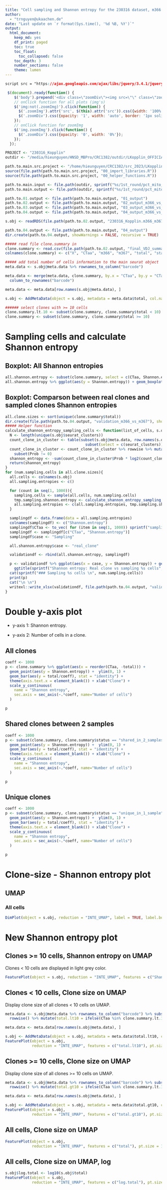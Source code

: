```yaml
---
title: "Cell sampling and Shannon entropy for the 230316 dataset, m366 vs m367"
author:
  - "trnguyen@ukaachen.de"
date: "Last update on `r format(Sys.time(), '%d %B, %Y')`"
output:
  html_document:
    keep_md: yes
    df_print: paged
    toc: true
    toc_float:
      toc_collapsed: false
    toc_depth: 3
    number_sections: false
    theme: lumen
---
```




```css
script src = "https://ajax.googleapis.com/ajax/libs/jquery/3.4.1/jquery.min.js"
```

```js
 $(document).ready(function() {
    $('body').prepend('<div class=\"zoomDiv\"><img src=\"\" class=\"zoomImg\"></div>');
    // onClick function for all plots (img's)
    $('img:not(.zoomImg)').click(function() {
      $('.zoomImg').attr('src', $(this).attr('src')).css({width: '100%'});
      $('.zoomDiv').css({opacity: '1', width: 'auto', border: '1px solid white', borderRadius: '5px', position: 'fixed', top: '50%', left: '50%', marginRight: '-50%', transform: 'translate(-50%, -50%)', boxShadow: '0px 0px 50px #888888', zIndex: '50', overflow: 'auto', maxHeight: '100%'});
    });
    // onClick function for zoomImg
    $('img.zoomImg').click(function() {
      $('.zoomDiv').css({opacity: '0', width: '0%'}); 
    });
  });
```


```r
PROJECT <- "230316_Kopplin"
outdir <- "/media/hieunguyen/HNSD_MBPro/CRC1382/outdir/LKopplin_OFFICIAL"

path.to.main.src.project <- "/home/hieunguyen/CRC1382/src_2023/LKopplin/230316_Kopplin"
source(file.path(path.to.main.src.project, "00_import_libraries.R"))
source(file.path(path.to.main.src.project, "00_helper_functions.R"))

path.to.main.input <- file.path(outdir, sprintf("%s/1st_round/pct_mito_10_1", PROJECT))
path.to.main.output <- file.path(outdir, sprintf("%s/1st_round/pct_mito_10_1/data_analysis", PROJECT))

path.to.01.output <- file.path(path.to.main.output, "01_output")
path.to.02.output <- file.path(path.to.main.output, "02_output_m366_vs_m367")
path.to.03.output <- file.path(path.to.main.output, "03_output_m366_vs_m367")
path.to.04.output <- file.path(path.to.main.output, "04_output_m366_vs_m367")

s.obj <- readRDS(file.path(path.to.02.output, "230316_Kopplin.m366_m367.seurat.obj.addedShannonEntropy.rds"))

path.to.04.output <- file.path(path.to.main.output, "04_output")
dir.create(path.to.04.output, showWarnings = FALSE, recursive = TRUE)
```

```r
##### read file clone.summary in
clone.summary <- read.csv(file.path(path.to.02.output, "final_VDJ_summary.csv"))
colnames(clone.summary) <- c("X", "CTaa", "m366", "m367", "total", "status", "Shannon.entropy")

##### add total number of cells information to the main seurat object
meta.data <- s.obj@meta.data %>% rownames_to_column("barcode")

meta.data <- merge(meta.data, clone.summary, by.x = "CTaa", by.y = "CTaa", all.x = TRUE) %>%
  column_to_rownames("barcode")

meta.data <- meta.data[row.names(s.obj@meta.data), ]

s.obj <- AddMetaData(object = s.obj, metadata = meta.data$total, col.name = "total")

###### select clones with >= 10 cells
clone.summary.lt.10 <- subset(clone.summary, clone.summary$total < 10)
clone.summary <- subset(clone.summary, clone.summary$total >= 10)
```

# Sampling cells and calculate Shannon entropy

## Boxplot: All Shannon entropies

```r
all.shannon.entropy <- subset(clone.summary, select = c(CTaa, Shannon.entropy))
all.shannon.entropy %>% ggplot(aes(y = Shannon.entropy)) + geom_boxplot()

```

## Boxplot: Comparson between real clones and sampled clones Shannon entropies {.tabset}

```r
all.clone.sizes <- sort(unique(clone.summary$total))
dir.create(file.path(path.to.04.output, "validation_m366_vs_m367"), showWarnings = FALSE, recursive = TRUE)
##### Helper function
calculate_shannon_entropy_sampling_cells <- function(list_of_cells, s.obj){
  N <- length(unique(s.obj$seurat_clusters))
  count_clone_in_cluster <- table(subset(s.obj@meta.data, row.names(s.obj@meta.data) %in% list_of_cells) %>%
                                    subset(select = c(seurat_clusters))) %>%  as.data.frame()
  count_clone_in_cluster <- count_clone_in_cluster %>% rowwise %>% mutate(Prob = Freq / sum(count_clone_in_cluster$Freq)) %>%
    subset(Prob != 0)
  shannon_entropy <- -sum(count_clone_in_cluster$Prob * log2(count_clone_in_cluster$Prob))/log2(N)
  return(shannon_entropy)
}
for (num.sampling.cells in all.clone.sizes){
  all.cells <- colnames(s.obj)
  all.sampling.entropies <- c()

  for (count in seq(1, 1000)){
    sampling.cells <- sample(all.cells, num.sampling.cells)
    tmp.sampling.shannon.entropy <- calculate_shannon_entropy_sampling_cells(sampling.cells, s.obj)
    all.sampling.entropies <- c(all.sampling.entropies, tmp.sampling.shannon.entropy)
  }

  samplingdf <- data.frame(data = all.sampling.entropies)
  colnames(samplingdf) <- c("Shannon.entropy")
  samplingdf$CTaa <- to_vec( for (item in seq(1, 1000)) sprintf("sampling_%s", item))
  samplingdf <- samplingdf[c("CTaa", "Shannon.entropy")]
  samplingdf$case <- "Sampling"

  all.shannon.entropy$case <- "real_clone"

  validationdf <- rbind(all.shannon.entropy, samplingdf)

  p <- validationdf %>% ggplot(aes(x = case, y = Shannon.entropy)) + geom_boxplot() +
    ggtitle(sprintf("Shannon entropy: Real clone vs sampling %s cells", num.sampling.cells))
  cat(sprintf("### Sampling %s cells \n", num.sampling.cells))
  print(p)
  cat("\n \n")
  writexl::write_xlsx(validationdf, file.path(path.to.04.output, "validation_m366_vs_m367", sprintf("validation_Shannon_entropy_sampling_%s.4th_m366_vs_m367_Dataset.xlsx", num.sampling.cells)))
}
```


# Double y-axis plot

- y-axis 1: Shannon entropy.

- y-axis 2: Number of cells in a clone.

## All clones
```r
coeff <- 1000
p <- clone.summary %>% ggplot(aes(x = reorder(CTaa, -total))) + 
  geom_point(aes(y = Shannon.entropy)) +  ylim(0, 1) +
  geom_bar(aes(y = total/coeff), stat = "identity") +  
  theme(axis.text.x = element_blank()) + xlab("Clone") +  
  scale_y_continuous(
    name = "Shannon entropy",
    sec.axis = sec_axis(~.*coeff, name="Number of cells") 
  ) 

p
```

## Shared clones between 2 samples
```r
coeff <- 1000
p <- subset(clone.summary, clone.summary$status == "shared_in_2_samples") %>% ggplot(aes(x = reorder(CTaa, -total))) + 
  geom_point(aes(y = Shannon.entropy)) +  ylim(0, 1) + 
  geom_bar(aes(y = total/coeff), stat = "identity") +  
  theme(axis.text.x = element_blank()) + xlab("Clone") +
  scale_y_continuous(
    name = "Shannon entropy",
    sec.axis = sec_axis(~.*coeff, name="Number of cells") 
  ) 

p
```

## Unique clones
```r
coeff <- 1000
p <- subset(clone.summary, clone.summary$status == "unique_in_1_sample") %>% ggplot(aes(x = reorder(CTaa, -total))) + 
  geom_point(aes(y = Shannon.entropy)) +  ylim(0, 1) +
  geom_bar(aes(y = total/coeff), stat = "identity") +  
  theme(axis.text.x = element_blank()) + xlab("Clone") +  
  scale_y_continuous(
    name = "Shannon entropy",
    sec.axis = sec_axis(~.*coeff, name="Number of cells") 
  ) 

p

```

# Clone-size - Shannon entropy plot

## UMAP 

### All cells
```r
DimPlot(object = s.obj, reduction = "INTE_UMAP", label = TRUE, label.box = TRUE, repel = TRUE, pt.size = 1, label.size = 12)
```

# New Shannon entropy plot

## Clones >= 10 cells, Shannon entropy on UMAP

Clones < 10 cells are displayed in light grey color. 

```r
FeaturePlot(object = s.obj, reduction = "INTE_UMAP", features = c("Shannon.entropy"), pt.size = 1) + scale_color_gradient(low = "#FFFF00", high = "#FF0000", na.value = "lightgray") + ggtitle("")

```


## Clones < 10 cells, Clone size on UMAP
Display clone size of all clones < 10 cells on UMAP. 

```r
meta.data <- s.obj@meta.data %>% rownames_to_column("barcode") %>% subset(select = c(barcode, CTaa, total)) %>%
  rowwise() %>% mutate(total.lt10 = ifelse(CTaa %in% clone.summary.lt.10$CTaa == TRUE, total, NA)) %>% column_to_rownames("barcode")

meta.data <- meta.data[row.names(s.obj@meta.data), ]

s.obj <- AddMetaData(object = s.obj, metadata = meta.data$total.lt10, col.name = "total.lt10")
FeaturePlot(object = s.obj, 
            reduction = "INTE_UMAP", features = c("total.lt10"), pt.size = 1) + scale_color_gradient(low = "#FFFF00", high = "#008b00", na.value = "lightgray") + ggtitle("")
```

## Clones >= 10 cells, Clone size on UMAP
Display clone size of all clones >= 10 cells on UMAP. 

```r
meta.data <- s.obj@meta.data %>% rownames_to_column("barcode") %>% subset(select = c(barcode, CTaa, total)) %>%
  rowwise() %>% mutate(total.gt10 = ifelse(CTaa %in% clone.summary.lt.10$CTaa == FALSE, total, NA)) %>% column_to_rownames("barcode")

meta.data <- meta.data[row.names(s.obj@meta.data), ]

s.obj <- AddMetaData(object = s.obj, metadata = meta.data$total.gt10, col.name = "total.gt10")
FeaturePlot(object = s.obj, 
            reduction = "INTE_UMAP", features = c("total.gt10"), pt.size = 1) + scale_color_gradient(low = "#FFFF00", high = "#008b00", na.value = "lightgray") + ggtitle("")
```

## All cells, Clone size on UMAP

```r
FeaturePlot(object = s.obj, 
            reduction = "INTE_UMAP", features = c("total"), pt.size = 1) + scale_color_gradient(low = "#FFFF00", high = "#008b00", na.value = "lightgray") + ggtitle("")
```

## All cells, Clone size on UMAP, log

```r
s.obj$log.total <- log10(s.obj$total)
FeaturePlot(object = s.obj, 
            reduction = "INTE_UMAP", features = c("log.total"), pt.size = 1) + scale_color_gradient(low = "#FFFF00", high = "#008b00", na.value = "lightgray") + ggtitle("")
```

```r
```


